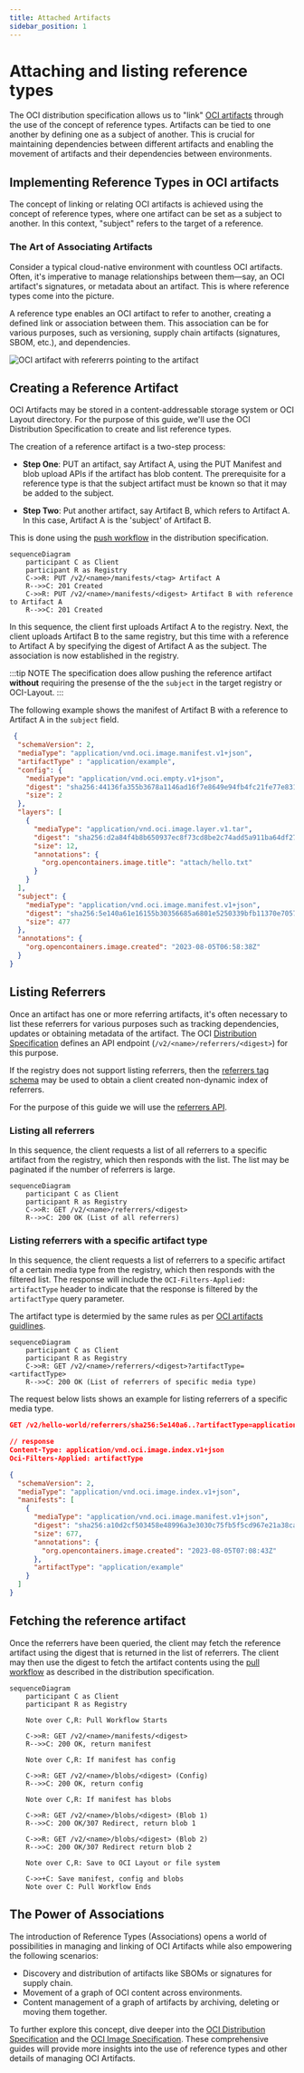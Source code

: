 ```yaml
---
title: Attached Artifacts
sidebar_position: 1
---
```


# Attaching and listing reference types

The OCI distribution specification allows us to "link" [OCI artifacts](artifact.mdx)
through the use of the concept of reference types.
Artifacts can be tied to one another by defining one as a subject of another.
This is crucial for maintaining dependencies between different artifacts and
enabling the movement of artifacts and their dependencies between environments.

## Implementing Reference Types in OCI artifacts

The concept of linking or relating OCI artifacts is achieved using the concept
of reference types, where one artifact can be set as a subject to another.
In this context, "subject" refers to the target of a reference.

### The Art of Associating Artifacts

Consider a typical cloud-native environment with countless OCI artifacts.
Often, it's imperative to manage relationships between them—say, an OCI artifact's
signatures, or metadata about an artifact. This is where reference types come into the picture.

A reference type enables an OCI artifact to refer to another, creating a defined
link or association between them. This association can be for various purposes,
such as versioning, supply chain artifacts (signatures, SBOM, etc.), and dependencies.

![OCI artifact with refererrs pointing to the artifact](/img/concepts/reftypes.png)

## Creating a Reference Artifact

OCI Artifacts may be stored in a content-addressable storage system or OCI Layout directory.
For the purpose of this guide, we'll use the OCI Distribution Specification to
create and list reference types.

The creation of a reference artifact is a two-step process:

- **Step One**: PUT an artifact, say Artifact A, using the PUT Manifest and
blob upload APIs if the artifact has blob content. The prerequisite for a reference
type is that the subject artifact must be known so that it may be added to the subject.

- **Step Two**: Put another artifact, say Artifact B, which refers to Artifact A.
In this case, Artifact A is the 'subject' of Artifact B.

This is done using the [push workflow][push-workflow] in the distribution specification.

```mermaid
sequenceDiagram
    participant C as Client
    participant R as Registry
    C->>R: PUT /v2/<name>/manifests/<tag> Artifact A
    R-->>C: 201 Created
    C->>R: PUT /v2/<name>/manifests/<digest> Artifact B with reference to Artifact A
    R-->>C: 201 Created
```

In this sequence, the client first uploads Artifact A to the registry.
Next, the client uploads Artifact B to the same registry, but this time with a
reference to Artifact A by specifying the digest of Artifact A as the subject.
The association is now established in the registry.

:::tip NOTE
The specification does allow  pushing the reference artifact **without** requiring
the presense of the the `subject` in the target registry or OCI-Layout.
:::

The following example shows the manifest of Artifact B with a reference to Artifact A
in the `subject` field.

```json
 {
  "schemaVersion": 2,
  "mediaType": "application/vnd.oci.image.manifest.v1+json",
  "artifactType" : "application/example",
  "config": {
    "mediaType": "application/vnd.oci.empty.v1+json",
    "digest": "sha256:44136fa355b3678a1146ad16f7e8649e94fb4fc21fe77e8310c060f61caaff8a",
    "size": 2
  },
  "layers": [
    {
      "mediaType": "application/vnd.oci.image.layer.v1.tar",
      "digest": "sha256:d2a84f4b8b650937ec8f73cd8be2c74add5a911ba64df27458ed8229da804a26",
      "size": 12,
      "annotations": {
        "org.opencontainers.image.title": "attach/hello.txt"
      }
    }
  ],
  "subject": {
    "mediaType": "application/vnd.oci.image.manifest.v1+json",
    "digest": "sha256:5e140a61e16155b30356685a6801e5250339bfb11370e70573d28d4ff2dc89cf",
    "size": 477
  },
  "annotations": {
    "org.opencontainers.image.created": "2023-08-05T06:58:38Z"
  }
}
```

## Listing Referrers

Once an artifact has one or more referring artifacts, it's often necessary to
list these referrers for various purposes such as tracking dependencies, updates
or obtaining metadata of the artifact.
The OCI [Distribution Specification][listing-referrers] defines an API endpoint
(`/v2/<name>/referrers/<digest>`) for this purpose.

If the registry does not support listing referrers, then the [referrers tag schema][tag-schema]
may be used to obtain a client created non-dynamic index of referrers.

For the purpose of this guide we will use the [referrers API][listing-referrers].

### Listing all referrers

In this sequence, the client requests a list of all referrers to a specific artifact
from the registry, which then responds with the list.
The list may be paginated if the number of referrers is large.

```mermaid
sequenceDiagram
    participant C as Client
    participant R as Registry
    C->>R: GET /v2/<name>/referrers/<digest>
    R-->>C: 200 OK (List of all referrers)
```

### Listing referrers with a specific artifact type

In this sequence, the client requests a list of referrers to a specific artifact
of a certain media type from the registry, which then responds with the filtered list.
The response will include the `OCI-Filters-Applied: artifactType` header to indicate
that the response is filtered by the `artifactType` query parameter.

The artifact type is determied by the same rules as per
[OCI artifacts guidlines](artifact.mdx#determining-the-artifact-type).

```mermaid
sequenceDiagram
    participant C as Client
    participant R as Registry
    C->>R: GET /v2/<name>/referrers/<digest>?artifactType=<artifactType>
    R-->>C: 200 OK (List of referrers of specific media type)
```

The request below lists shows an example for listing referrers of a specific media type.

```json
GET /v2/hello-world/referrers/sha256:5e140a6..?artifactType=application%2Fexample HTTP/1.1

// response
Content-Type: application/vnd.oci.image.index.v1+json
Oci-Filters-Applied: artifactType

{
  "schemaVersion": 2,
  "mediaType": "application/vnd.oci.image.index.v1+json",
  "manifests": [
    {
      "mediaType": "application/vnd.oci.image.manifest.v1+json",
      "digest": "sha256:a10d2cf503458e48996a3e3030c75fb5f5cd967e21a38ca69ce6c1e1dee5fd27",
      "size": 677,
      "annotations": {
        "org.opencontainers.image.created": "2023-08-05T07:08:43Z"
      },
      "artifactType": "application/example"
    }
  ]
}
```

## Fetching the reference artifact

Once the referrers have been queried, the client may fetch the reference artifact
using the digest that is returned in the list of referrers.
The client may then use the digest to fetch the artifact contents using the
[pull workflow][pull-workflow] as described in the distribution specification.

```mermaid
sequenceDiagram
    participant C as Client
    participant R as Registry

    Note over C,R: Pull Workflow Starts

    C->>R: GET /v2/<name>/manifests/<digest>
    R-->>C: 200 OK, return manifest

    Note over C,R: If manifest has config

    C->>R: GET /v2/<name>/blobs/<digest> (Config)
    R-->>C: 200 OK, return config

    Note over C,R: If manifest has blobs

    C->>R: GET /v2/<name>/blobs/<digest> (Blob 1)
    R-->>C: 200 OK/307 Redirect, return blob 1

    C->>R: GET /v2/<name>/blobs/<digest> (Blob 2)
    R-->>C: 200 OK/307 Redirect return blob 2

    Note over C,R: Save to OCI Layout or file system

    C->>+C: Save manifest, config and blobs
    Note over C: Pull Workflow Ends
```

## The Power of Associations

The introduction of Reference Types (Associations) opens a world of possibilities in
managing and linking of OCI Artifacts while also empowering the following scenarios:

- Discovery and distribution of artifacts like SBOMs or signatures for supply chain.
- Movement of a graph of OCI content across environments.
- Content management of a graph of artifacts by archiving, deleting or moving them
together.

To further explore this concept, dive deeper into the
[OCI Distribution Specification][distribution-spec] and the [OCI Image Specification][image-spec].
These comprehensive guides will provide more insights into the use of
reference types and other details of managing OCI Artifacts.

[listing-referrers]: https://github.com/opencontainers/distribution-spec/blob/v1.1.0-rc3/spec.md#listing-referrers
[pull-workflow]: https://github.com/opencontainers/distribution-spec/blob/v1.1.0-rc3/spec.md#pull
[push-workflow]: https://github.com/opencontainers/distribution-spec/blob/v1.1.0-rc3/spec.md#push
[tag-schema]: https://github.com/opencontainers/distribution-spec/blob/v1.1.0-rc3/spec.md#referrers-tag-schema
[distribution-spec]: https://github.com/opencontainers/distribution-spec/blob/v1.1.0-rc3/spec.md
[image-spec]: https://github.com/opencontainers/image-spec/blob/v1.1.0-rc4/spec.md
